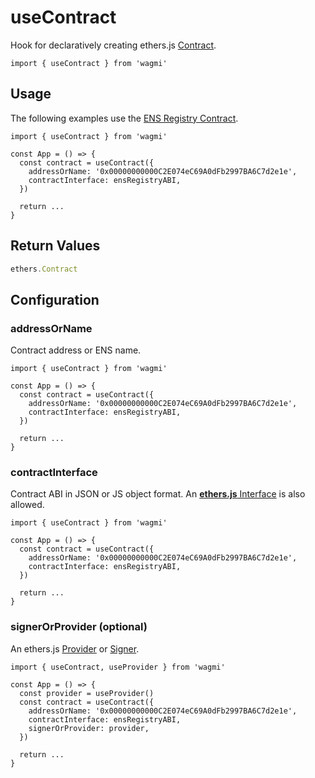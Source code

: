 # useContract

Hook for declaratively creating ethers.js [Contract](https://docs.ethers.io/v5/api/contract/contract).

```tsx
import { useContract } from 'wagmi'
```

## Usage

The following examples use the [ENS Registry Contract](https://etherscan.io/address/0x00000000000C2E074eC69A0dFb2997BA6C7d2e1e#code).

```tsx
import { useContract } from 'wagmi'

const App = () => {
  const contract = useContract({
    addressOrName: '0x00000000000C2E074eC69A0dFb2997BA6C7d2e1e',
    contractInterface: ensRegistryABI,
  })

  return ...
}
```

## Return Values

```ts
ethers.Contract
```

## Configuration

### addressOrName

Contract address or ENS name.

```tsx highlight='5'
import { useContract } from 'wagmi'

const App = () => {
  const contract = useContract({
    addressOrName: '0x00000000000C2E074eC69A0dFb2997BA6C7d2e1e',
    contractInterface: ensRegistryABI,
  })

  return ...
}
```

### contractInterface

Contract ABI in JSON or JS object format. An [**ethers.js** Interface](https://docs.ethers.io/v5/api/utils/abi/interface) is also allowed.

```tsx highlight='6'
import { useContract } from 'wagmi'

const App = () => {
  const contract = useContract({
    addressOrName: '0x00000000000C2E074eC69A0dFb2997BA6C7d2e1e',
    contractInterface: ensRegistryABI,
  })

  return ...
}
```

### signerOrProvider (optional)

An ethers.js [Provider](https://docs.ethers.io/v5/api/providers/provider/#Provider) or [Signer](https://docs.ethers.io/v5/api/signer/#Signer).

```tsx highlight='8'
import { useContract, useProvider } from 'wagmi'

const App = () => {
  const provider = useProvider()
  const contract = useContract({
    addressOrName: '0x00000000000C2E074eC69A0dFb2997BA6C7d2e1e',
    contractInterface: ensRegistryABI,
    signerOrProvider: provider,
  })

  return ...
}
```
